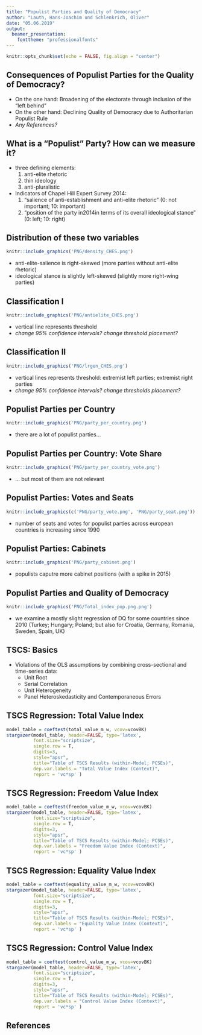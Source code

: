 ```yaml
---
title: "Populist Parties and Quality of Democracy"
author: "Lauth, Hans-Joachim und Schlenkrich, Oliver"
date: "05.06.2019"
output: 
  beamer_presentation:
    fonttheme: "professionalfonts"
---
```


```r
knitr::opts_chunk$set(echo = FALSE, fig.align = "center")

```

## Consequences of Populist Parties for the Quality of Democracy?

- On the one hand: Broadening of the electorate through inclusion of the "left behind" 
- On the other hand: Declining Quality of Democracy due to Authoritarian Populist Rule
- *Any References?*

## What is a "Populist" Party? How can we measure it?

- three defining elements:
  1. anti-elite rhetoric
  2. thin ideology
  3. anti-pluralistic
 
- Indicators of Chapel Hill Expert Survey 2014:
  1. "salience of anti-establishment and anti-elite rhetoric" (0: not important; 10: important)
  2. "position of the party in2014in terms of its overall ideological stance" (0: left; 10: right)

## Distribution of these two variables

```r

knitr::include_graphics('PNG/density_CHES.png')

```

- anti-elite-salience is right-skewed (more parties without anti-elite rhetoric)
- ideological stance is slightly left-skewed (slightly more right-wing parties)

## Classification I

```r

knitr::include_graphics('PNG/antielite_CHES.png')

```

- vertical line represents threshold
- *change 95% confidence intervals? change threshold placement?*

## Classification II


```r

knitr::include_graphics('PNG/lrgen_CHES.png')

```

- vertical lines represents threshold: extremist left parties; extremist right parties
- *change 95% confidence intervals? change thresholds placement?*

## Populist Parties per Country

```r

knitr::include_graphics('PNG/party_per_country.png')

```

- there are a lot of populist parties...

## Populist Parties per Country: Vote Share

```r

knitr::include_graphics('PNG/party_per_country_vote.png')

```

- ... but most of them are not relevant


## Populist Parties: Votes and Seats

```r

knitr::include_graphics(c('PNG/party_vote.png', 'PNG/party_seat.png'))

```

- number of seats and votes for populist parties across european countries is increasing since 1990


## Populist Parties: Cabinets

```r

knitr::include_graphics('PNG/party_cabinet.png')

```

- populists caputre more cabinet positions (with a spike in 2015)

## Populist Parties and Quality of Democracy

```r

knitr::include_graphics('PNG/Total_index_pop.png.png')

```

- we examine a mostly slight regression of DQ for some countries since 2010 (Turkey; Hungary; Poland; but also for Croatia, Germany, Romania, Sweden, Spain, UK)

## TSCS: Basics

- Violations of the OLS assumptions by combining cross-sectional and time-series data:
  - Unit Root
  - Serial Correlation 
  - Unit Heterogeneity
  - Panel Heteroskedasticity and Contemporaneous Errors


## TSCS Regression: Total Value Index

```r

model_table = coeftest(total_value_m_w, vcov=vcovBK)
stargazer(model_table, header=FALSE, type='latex', 
          font.size="scriptsize",
          single.row = T,
          digits=3,
          style="apsr",
          title="Table of TSCS Results (within-Model; PCSEs)",
          dep.var.labels = "Total Value Index (Context)",
          report = 'vc*sp' )


```

## TSCS Regression: Freedom Value Index

```r

model_table = coeftest(freedom_value_m_w, vcov=vcovBK)
stargazer(model_table, header=FALSE, type='latex', 
          font.size="scriptsize",
          single.row = T,
          digits=3,
          style="apsr",
          title="Table of TSCS Results (within-Model; PCSEs)",
          dep.var.labels = "Freedom Value Index (Context)",
          report = 'vc*sp' )


```

## TSCS Regression: Equality Value Index

```r

model_table = coeftest(equality_value_m_w, vcov=vcovBK)
stargazer(model_table, header=FALSE, type='latex', 
          font.size="scriptsize",
          single.row = T,
          digits=3,
          style="apsr",
          title="Table of TSCS Results (within-Model; PCSEs)",
          dep.var.labels = "Equality Value Index (Context)",
          report = 'vc*sp' )


```

## TSCS Regression: Control Value Index

```r

model_table = coeftest(control_value_m_w, vcov=vcovBK)
stargazer(model_table, header=FALSE, type='latex', 
          font.size="scriptsize",
          single.row = T,
          digits=3,
          style="apsr",
          title="Table of TSCS Results (within-Model; PCSEs)",
          dep.var.labels = "Control Value Index (Context)",
          report = 'vc*sp' )


```


## References



